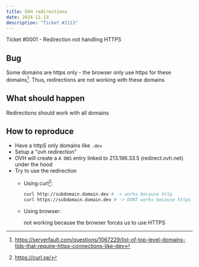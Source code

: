 ```yaml
---
title: OVH redirections
date: 2024-11-13
description: "Ticket #1113"
---
```


Ticket #0001 - Redirection not handling HTTPS

## Bug

Some domains are https only - the browser only use https for these domains[^https-only]. Thus, redirections are not working with these domains

## What should happen

Redirections should work with all domains

## How to reproduce

- Have a httpS only domains like `.dev`
- Setup a "ovh redirection"
- OVH will create a `A DNS` entry linked to 213.186.33.5 (redirect.ovh.net) under the hood
- Try to use the redirection
    - Using curl[^curl]:

        ```sh
        curl http://subdomain.domain.dev # -> works because http
        curl https://subdomain.domain.dev # -> DONT works because https
        ```
    - Using browser:

        not working because the browser forces us to use HTTPS


[^https-only]: https://serverfault.com/questions/1067229/list-of-top-level-domains-tlds-that-require-https-connections-like-dev
[^curl]: https://curl.se/
